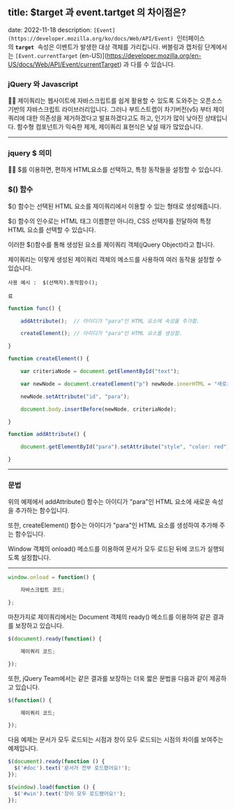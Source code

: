 ## title: $target 과 event.tartget 의 차이점은?

date: 2022-11-18
description: `[Event](https://developer.mozilla.org/ko/docs/Web/API/Event)`
 인터페이스의 **`target`**
 속성은 이벤트가 발생한 대상 객체를 가리킵니다. 버블링과 캡처링 단계에서는 `[Event.currentTarget` (en-US)](https://developer.mozilla.org/en-US/docs/Web/API/Event/currentTarget)
과 다를 수 있습니다.

### jQuery 와 Javascript

<aside>
✍🏻   제이쿼리는 웹사이트에 자바스크립트를 쉽게 활용할 수 있도록 도와주는 오픈소스 기반의 자바스크립트 라이브러리입니다. 그러나 부트스트랩이 차기버전(v5) 부터 제이쿼리에 대한 의존성을 제거하겠다고 발표하겠다고도 하고, 인기가 많이 낮아진 상태입니다. 함수형 컴포넌트가 익숙한 제게, 제이쿼리 표현식은 낯설 때가 많았습니다.

</aside>

---

### jquery $ 의미

<aside>
✍🏻  $를 이용하면, 편하게 HTML요소를 선택하고, 특정 동작들을 설정할 수 있습니다.

</aside>

### $() 함수

$() 함수는 선택된 HTML 요소를 제이쿼리에서 이용할 수 있는 형태로 생성해줍니다.

$() 함수의 인수로는 HTML 태그 이름뿐만 아니라, CSS 선택자를 전달하여 특정 HTML 요소를 선택할 수 있습니다.

이러한 $()함수를 통해 생성된 요소를 제이쿼리 객체(jQuery Object)라고 합니다.

제이쿼리는 이렇게 생성된 제이쿼리 객체의 메소드를 사용하여 여러 동작을 설정할 수 있습니다.

```
사용 예시 :  $(선택자).동작함수();

료
```

```jsx
function func() {

    addAttribute();  // 아이디가 "para"인 HTML 요소에 속성을 추가함.

    createElement(); // 아이디가 "para"인 HTML 요소를 생성함.

}

function createElement() {

    var criteriaNode = document.getElementById("text");

    var newNode = document.createElement("p") newNode.innerHTML = "새로운 단락입니다.";

    newNode.setAttribute("id", "para");

    document.body.insertBefore(newNode, criteriaNode);

}

function addAttribute() {

    document.getElementById("para").setAttribute("style", "color: red");

}

```

---

### 문법

위의 예제에서 addAttribute() 함수는 아이디가 "para"인 HTML 요소에 새로운 속성을 추가하는 함수입니다.

또한, createElement() 함수는 아이디가 "para"인 HTML 요소를 생성하여 추가해 주는 함수입니다.

Window 객체의 onload() 메소드를 이용하여 문서가 모두 로드된 뒤에 코드가 실행되도록 설정합니다.

---

```jsx
window.onload = function() {

    자바스크립트 코드;

};
```

마찬가지로 제이쿼리에서는 Document 객체의 ready() 메소드를 이용하여 같은 결과를 보장하고 있습니다.

```jsx
$(document).ready(function() {

    제이쿼리 코드;

});
```

또한, jQuery Team에서는 같은 결과를 보장하는 더욱 짧은 문법을 다음과 같이 제공하고 있습니다.

```jsx
$(function() {

    제이쿼리 코드;

});
```

다음 예제는 문서가 모두 로드되는 시점과 창이 모두 로드되는 시점의 차이를 보여주는 예제입니다.

```jsx
$(document).ready(function () {
  $('#doc').text('문서가 전부 로드됐어요!');
});

$(window).load(function () {
  $('#win').text('창이 모두 로드됐어요!');
});
```
